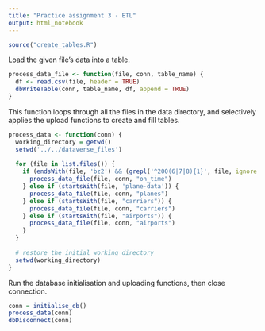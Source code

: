 ```yaml
---
title: "Practice assignment 3 - ETL"
output: html_notebook
---
```


```r
source("create_tables.R")
```

Load the given file's data into a table.
```r
process_data_file <- function(file, conn, table_name) {
  df <- read.csv(file, header = TRUE)
  dbWriteTable(conn, table_name, df, append = TRUE)
}
```

This function loops through all the files in the data directory, and selectively applies the upload functions to create and fill tables.
```r
process_data <- function(conn) {
  working_directory = getwd()
  setwd('../../dataverse_files')
  
  for (file in list.files()) {
    if (endsWith(file, 'bz2') && (grepl('^200(6|7|8){1}', file, ignore.case=FALSE))) {
      process_data_file(file, conn, "on_time")
    } else if (startsWith(file, 'plane-data')) {
      process_data_file(file, conn, "planes")
    } else if (startsWith(file, "carriers")) {
      process_data_file(file, conn, "carriers")
    } else if (startsWith(file, "airports")) {
      process_data_file(file, conn, "airports")
    }
  }
  
  # restore the initial working directory
  setwd(working_directory)
}
```

Run the database initialisation and uploading functions, then close connection.
```r
conn = initialise_db()
process_data(conn)
dbDisconnect(conn)
```

